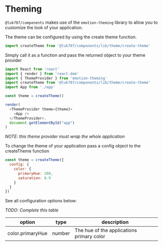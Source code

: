 # Theming

`@luk707/components` makes use of the `emotion-theming` library to allow you to customize the look of your application.

The theme can be configured by using the create theme function.

```js
import createTheme from '@luk707/components/lib/theme/create-theme'
```

Simply call it as a function and pass the returned object to your theme provider

```js
import React from 'react'
import { render } from 'react-dom'
import { ThemeProvider } from 'emotion-theming'
import createTheme from '@luk707/components/lib/theme/create-theme'
import App from './app'

const theme = createTheme()

render(
  <ThemeProvider theme={theme}>
    <App />
  </ThemeProvider>,
  document.getElementById("app")
)
```

*NOTE: this theme provider must wrap the whole application*

To change the theme of your application pass a config object to the createTheme function

```js
const theme = createTheme({
  config: {
    color: {
      primaryHue: 200,
      saturation: 0.9
    }
  }
})
```

See all configuration options below:

*TODO: Complete this table*

| option | type | description |
| --- | --- | --- |
| color.primaryHue | number | The hue of the applications primary color |
